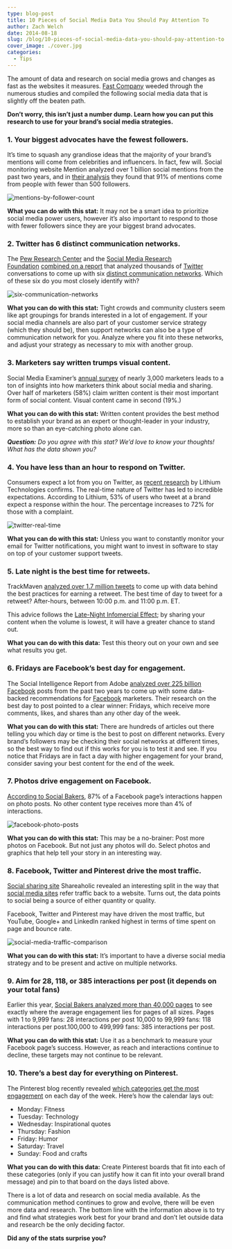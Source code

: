 ```yaml
---
type: blog-post
title: 10 Pieces of Social Media Data You Should Pay Attention To
author: Zach Welch
date: 2014-08-18
slug: /blog/10-pieces-of-social-media-data-you-should-pay-attention-to
cover_image: ./cover.jpg
categories:
  - Tips
---
```


The amount of data and research on social media grows and changes as fast as the websites it measures. [Fast Company][1] weeded through the numerous studies and compiled the following social media data that is slightly off the beaten path.

**Don’t worry, this isn’t just a number dump. Learn how you can put this research to use for your brand’s social media strategies.**

### 1. Your biggest advocates have the fewest followers.

It’s time to squash any grandiose ideas that the majority of your brand’s mentions will come from celebrities and influencers. In fact, few will. Social monitoring website Mention analyzed over 1 billion social mentions from the past two years, and in [their analysis][2] they found that 91% of mentions come from people with fewer than 500 followers.

![mentions-by-follower-count](./1.jpg)

**What you can do with this stat:** It may not be a smart idea to prioritize social media power users, however it’s also important to respond to those with fewer followers since they are your biggest brand advocates.

### 2. Twitter has 6 distinct communication networks.

The [Pew Research Center][4] and the [Social Media Research Foundation][5] [combined on a report][6] that analyzed thousands of [Twitter][7] conversations to come up with six [distinct communication networks][8]. Which of these six do you most closely identify with?

![six-communication-networks](./2.jpg)

**What you can do with this stat:** Tight crowds and community clusters seem like apt groupings for brands interested in a lot of engagement. If your social media channels are also part of your customer service strategy (which they should be), then support networks can also be a type of communication network for you. Analyze where you fit into these networks, and adjust your strategy as necessary to mix with another group.

### 3. Marketers say written trumps visual content.

Social Media Examiner’s [annual survey][10] of nearly 3,000 marketers leads to a ton of insights into how marketers think about social media and sharing. Over half of marketers (58%) claim written content is their most important form of social content. Visual content came in second (19%.)

**What you can do with this stat:** Written content provides the best method to establish your brand as an expert or thought-leader in your industry, more so than an eye-catching photo alone can.

**_Question:_** _Do you agree with this stat? We’d love to know your thoughts! What has the data shown you?_

### 4. You have less than an hour to respond on Twitter.

Consumers expect a lot from you on Twitter, as [recent research][11] by Lithium Technologies confirms. The real-time nature of Twitter has led to incredible expectations. According to Lithium, 53% of users who tweet at a brand expect a response within the hour. The percentage increases to 72% for those with a complaint.

![twitter-real-time](./3.jpg)

**What you can do with this stat:** Unless you want to constantly monitor your email for Twitter notifications, you might want to invest in software to stay on top of your customer support tweets.

### 5. Late night is the best time for retweets.

TrackMaven [analyzed over 1.7 million tweets][13] to come up with data behind the best practices for earning a retweet. The best time of day to tweet for a retweet? After-hours, between 10:00 p.m. and 11:00 p.m. ET.

This advice follows the [Late-Night Infomercial Effect][14]; by sharing your content when the volume is lowest, it will have a greater chance to stand out.

**What you can do with this data:** Test this theory out on your own and see what results you get.

### 6. Fridays are Facebook’s best day for engagement.

The Social Intelligence Report from Adobe [analyzed over 225 billion Facebook][15] posts from the past two years to come up with some data-backed recommendations for [Facebook][16] marketers. Their research on the best day to post pointed to a clear winner: Fridays, which receive more comments, likes, and shares than any other day of the week.

**What you can do with this stat:** There are hundreds of articles out there telling you which day or time is the best to post on different networks. Every brand’s followers may be checking their social networks at different times, so the best way to find out if this works for you is to test it and see. If you notice that Fridays are in fact a day with higher engagement for your brand, consider saving your best content for the end of the week.

### 7. Photos drive engagement on Facebook.

[According to Social Bakers][17], 87% of a Facebook page’s interactions happen on photo posts. No other content type receives more than 4% of interactions.

![facebook-photo-posts](./4.jpg)

**What you can do with this stat:** This may be a no-brainer: Post more photos on Facebook. But not just any photos will do. Select photos and graphics that help tell your story in an interesting way.

### 8. Facebook, Twitter and Pinterest drive the most traffic.

[Social sharing site][19] Shareaholic revealed an interesting split in the way that [social media sites][20] refer traffic back to a website. Turns out, the data points to social being a source of either quantity or quality.

Facebook, Twitter and Pinterest may have driven the most traffic, but YouTube, Google+ and LinkedIn ranked highest in terms of time spent on page and bounce rate.

![social-media-traffic-comparison](./5.jpg)

**What you can do with this stat:** It’s important to have a diverse social media strategy and to be present and active on multiple networks.

### 9. Aim for 28, 118, or 385 interactions per post (it depends on your total fans)

Earlier this year, [Social Bakers analyzed more than 40,000 pages][22] to see exactly where the average engagement lies for pages of all sizes. Pages with 1 to 9,999 fans: 28 interactions per post 10,000 to 99,999 fans: 118 interactions per post.100,000 to 499,999 fans: 385 interactions per post.

**What you can do with this stat:** Use it as a benchmark to measure your Facebook page’s success. However, as reach and interactions continue to decline, these targets may not continue to be relevant.

### 10. There’s a best day for everything on Pinterest.

The Pinterest blog recently revealed [which categories get the most engagement][23] on each day of the week. Here’s how the calendar lays out:

- Monday: Fitness
- Tuesday: Technology
- Wednesday: Inspirational quotes
- Thursday: Fashion
- Friday: Humor
- Saturday: Travel
- Sunday: Food and crafts

**What you can do with this data:** Create Pinterest boards that fit into each of these categories (only if you can justify how it can fit into your overall brand message) and pin to that board on the days listed above.

There is a lot of data and research on social media available. As the communication method continues to grow and evolve, there will be even more data and research. The bottom line with the information above is to try and find what strategies work best for your brand and don’t let outside data and research be the only deciding factor.

**Did any of the stats surprise you?**

[1]: http://www.fastcompany.com/3032553/work-smart/10-significant-things-you-likely-didnt-know-about-social-media-but-should
[2]: https://mention.com/uploads/whitepaper.pdf
[4]: http://www.fastcompany.com/organization/pew-research-center
[5]: http://www.fastcompany.com/organization/social-media-research-foundation
[6]: http://www.pewresearch.org/fact-tank/2014/02/20/the-six-types-of-twitter-conversations/
[7]: http://www.fastcompany.com/company/twitter
[8]: http://www.fastcompany.com/explore/distinct-communication-networks
[9]: /wp-content/uploads/2014/08/3032553-inline-i-2-ft140220twitterposter-1-1.jpg
[10]: http://www.socialmediaexaminer.com/social-media-trends/
[11]: http://www.lithium.com/company/news-room/press-releases/2013/consumers-will-punish-brands-that-fail-to-respond-on-twitter-quickly
[13]: http://trackmaven.com/resources/retweet-report/
[14]: http://blog.bufferapp.com/social-media-frequency-guide
[15]: https://files.acrobat.com/a/preview/82076e0e-c4c3-41c9-9f13-42813d579c7a
[16]: http://www.fastcompany.com/company/facebook
[17]: http://www.emarketer.com/Article/Photos-Cluttering-Your-Facebook-Feed-Herersquos-Why/1010777/1
[19]: http://www.fastcompany.com/explore/social-sharing-site
[20]: http://www.fastcompany.com/explore/social-media-sites
[22]: http://www.socialbakers.com/blog/2181-finding-the-right-interactions-for-your-facebook-page
[23]: http://blog.pinterest.com/post/85824761394/pin-trends-of-the-week
